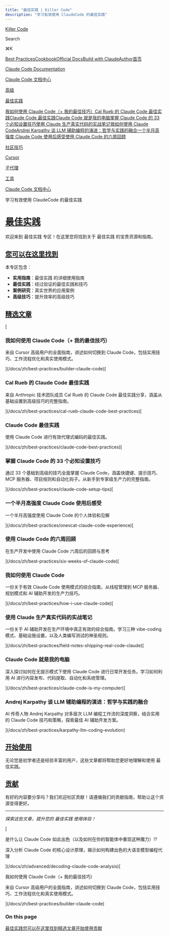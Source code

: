 ```yaml
---
title: "最佳实践 | Killer Code"
description: "学习有效使用 ClaudeCode 的最佳实践"
---
```


[Killer Code](/)

Search

⌘K

[Best Practices](/docs)[Cookbook](https://github.com/foreveryh/claude-code-cookbook)[Official Docs](https://claude.ai/code)[Build with Claude](https://www.anthropic.com/learn/build-with-claude)[Author](https://x.com/Stephen4171127)[首页](/docs)

[Claude Code Documentation](/docs/en)

[Claude Code 文档中心](/docs/zh)

[高级](/docs/zh/advanced)

[最佳实践](/docs/zh/best-practices)

[我如何使用 Claude Code（+ 我的最佳技巧）](/docs/zh/best-practices/builder-claude-code)[Cal Rueb 的 Claude Code 最佳实践](/docs/zh/best-practices/cal-rueb-claude-code-best-practices)[Claude Code 最佳实践](/docs/zh/best-practices/claude-code-best-practices)[Claude Code 就是我的电脑](/docs/zh/best-practices/claude-code-is-my-computer)[掌握 Claude Code 的 33 个必知设置技巧](/docs/zh/best-practices/claude-code-setup-tips)[使用 Claude 生产真实代码的实战笔记](/docs/zh/best-practices/field-notes-shipping-real-code-claude)[我如何使用 Claude Code](/docs/zh/best-practices/how-i-use-claude-code)[Andrej Karpathy 谈 LLM 辅助编程的演进：哲学与实践的融合](/docs/zh/best-practices/karpathy-llm-coding-evolution)[一个半月高强度 Claude Code 使用后感受](/docs/zh/best-practices/onevcat-claude-code-experience)[使用 Claude Code 的六周回顾](/docs/zh/best-practices/six-weeks-of-claude-code)

[社区技巧](/docs/zh/community-tips)

[Cursor](/docs/zh/cursor)

[子代理](/docs/zh/sub-agents)

[工具](/docs/zh/tools)

[Claude Code 文档中心](/docs/zh)

学习有效使用 ClaudeCode 的最佳实践

# [最佳实践](#最佳实践)

欢迎来到 最佳实践 专区！在这里您将找到关于 最佳实践 的宝贵资源和指南。

## [您可以在这里找到](#您可以在这里找到)

本专区包含：

*   **实用指南**：最佳实践 的详细使用指南
*   **最佳实践**：经过验证的最佳实践和技巧
*   **案例研究**：真实世界的应用案例
*   **高级技巧**：提升效率的高级技巧

## [精选文章](#精选文章)

[

### 我如何使用 Claude Code（+ 我的最佳技巧）

来自 Cursor 高级用户的全面指南，讲述如何切换到 Claude Code，包括实用技巧、工作流程优化和真实使用模式。

](/docs/zh/best-practices/builder-claude-code)[

### Cal Rueb 的 Claude Code 最佳实践

来自 Anthropic 技术团队成员 Cal Rueb 的 Claude Code 最佳实践分享，涵盖从基础设置到高级技巧的完整指南。

](/docs/zh/best-practices/cal-rueb-claude-code-best-practices)[

### Claude Code 最佳实践

使用 Claude Code 进行有效代理式编码的最佳实践。

](/docs/zh/best-practices/claude-code-best-practices)[

### 掌握 Claude Code 的 33 个必知设置技巧

通过 33 个基础到高级的技巧全面掌握 Claude Code，涵盖快捷键、提示技巧、MCP 服务器、项目规则和自动化钩子。从新手到专家级生产力的完整指南。

](/docs/zh/best-practices/claude-code-setup-tips)[

### 一个半月高强度 Claude Code 使用后感受

一个半月高强度使用 Claude Code 的个人体验和见解

](/docs/zh/best-practices/onevcat-claude-code-experience)[

### 使用 Claude Code 的六周回顾

在生产开发中使用 Claude Code 六周后的回顾与思考

](/docs/zh/best-practices/six-weeks-of-claude-code)[

### 我如何使用 Claude Code

一份关于有效 Claude Code 使用模式的综合指南，从线程管理到 MCP 服务器、规划模式和 AI 辅助开发的生产力技巧。

](/docs/zh/best-practices/how-i-use-claude-code)[

### 使用 Claude 生产真实代码的实战笔记

一份关于 AI 辅助开发在生产环境中真正有效的综合指南。学习三种 vibe-coding 模式、基础设施设置，以及人类编写测试的神圣规则。

](/docs/zh/best-practices/field-notes-shipping-real-code-claude)[

### Claude Code 就是我的电脑

深入探讨如何在无提示模式下使用 Claude Code 进行日常开发任务。学习如何利用 AI 进行内容发布、代码提取、自动化和系统管理。

](/docs/zh/best-practices/claude-code-is-my-computer)[

### Andrej Karpathy 谈 LLM 辅助编程的演进：哲学与实践的融合

AI 传奇人物 Andrej Karpathy 对多层次 LLM 编程工作流的深度洞察，结合实用的 Claude Code 技巧和策略，探索最佳 AI 辅助开发方案。

](/docs/zh/best-practices/karpathy-llm-coding-evolution)

## [开始使用](#开始使用)

无论您是初学者还是经验丰富的用户，这些文章都将帮助您更好地理解和使用 最佳实践。

## [贡献](#贡献)

有好的内容要分享吗？我们欢迎社区贡献！请遵循我们的贡献指南，帮助让这个资源变得更好。

* * *

_探索这些文章，提升您的 最佳实践 使用体验！_

[

是什么让 Claude Code 如此出色（以及如何在你的智能体中重现这种魔力）!?

深入分析 Claude Code 的核心设计原理，揭示如何构建出色的大语言模型编程代理

](/docs/zh/advanced/decoding-claude-code-analysis)[

我如何使用 Claude Code（+ 我的最佳技巧）

来自 Cursor 高级用户的全面指南，讲述如何切换到 Claude Code，包括实用技巧、工作流程优化和真实使用模式。

](/docs/zh/best-practices/builder-claude-code)

### On this page

[最佳实践](#最佳实践)[您可以在这里找到](#您可以在这里找到)[精选文章](#精选文章)[开始使用](#开始使用)[贡献](#贡献)